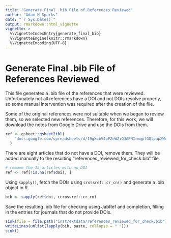 ```yaml
---
title: "Generate Final .bib File of References Reviewed"
author: "Adam H Sparks"
date: "`r Sys.Date()`"
output: rmarkdown::html_vignette
vignette: >
  %\VignetteIndexEntry{generate_final_bib}
  %\VignetteEngine{knitr::rmarkdown}
  %\VignetteEncoding{UTF-8}
---
```


# Generate Final .bib File of References Reviewed

This file generates a .bib file of the references that were reviewed.
Unfortunately not all references have a DOI and not DOIs resolve properly, so some manual intervention was required after the creation of the file.

Some of the original references were not suitable when we began to review them, so we selected new references.
Therefore, for this work, we will download the notes from Google Drive and use the DOIs from them.

```r
ref <- gsheet::gsheet2tbl(
    "docs.google.com/spreadsheets/d/19gXobV4oPZeWZiQJAPNIrmqpfGQtpapXWcSxaXRw1-M/#gid=1699540381"
  )
```

There are eight articles that do not have a DOI, remove them.
They will be added manually to the resulting "references_reviewed_for_check.bib" file.

```r
# remove the 15 articles with no DOI
ref <- ref[!is.na(ref$doi), ]
```

Using `sapply()`, fetch the DOIs using `crossref::cr_cn()` and generate a .bib object in R.
```r
bib <- sapply(ref$doi, rcrossref::cr_cn)
```

Save the resulting .bib file for checking using JabRef and completion, filling in the entries for journals that do not provide DOIs.

```r
sink(file = file.path("inst/extdata/references_reviewed_for_check.bib"))
writeLines(unlist(lapply(bib, paste, collapse = " ")))
sink()
```
